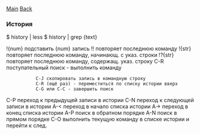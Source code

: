 [[../index|Main]]
[[bash|Back]]


=== История ===

$ history | less
$ history | grep {text}

!{num}      подставить {num} запись
!!          повторяет последнюю команду
!{str}      повторяет последнюю команду, начинающ. с указ. строки
!?{str}     повторяет последнюю команду, содержащ. указ. строку
C-R         поступательный поиск <Enter> - выполнить команду
            C-J скопировать запись в командную строку
            C-R (ещё раз) - переместиться по списку истории вверх
            C-G или С-С - завершить поиск
C-P         переход к предыдущей записи в истории
C-N         переход к следующей записи в истории
A-<         переход в начало списка истории
A->         переход в конец списка истории
A-P         поиск в обратном порядке
A-N         поиск в прямом порядке
C-O         выполнить тeкущую команду в списке истории и перейти к след.

